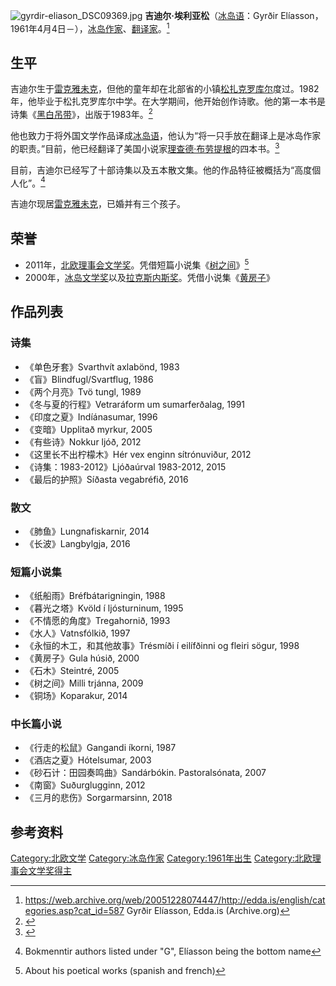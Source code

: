{{multiple issues|
{{blpsources|time=2015-02-14T16:48:43+00:00}}
{{copyedit|time=2015-02-14T16:48:43+00:00}}
}}
{{Infobox writer <!-- see Template:Infobox writer -->
| 图像     = Gyrdir Eliasson, vinnare av Nordiska radets litteraturpris 2011 (1).jpg
| 图像大小 = 
| 图像说明 = 
| 姓名     = 吉迪尔·埃利亚松
| 原文名称 = Gyrðir Elíasson
| 出生     = {{Birth date and age|1961|4|4}} 
| 出生地点 = [[冰岛|冰岛]][[雷克雅未克|雷克雅未克]]
| 逝世     = <!--卒年在前生年在后{{death date and age|}} 或{{Death year and age| }}-->
| 逝世地点 = 
| 居处     = 雷克雅未克
| 职业     = [[作家|作家]]
| 国籍     = {{ISL}}
| 种族     = 
| 公民权   = 
| 语言     = [[冰岛语|冰岛语]]、[[中文|中文]]
| 教育程度 = [[大学|大学]]
| 母校     = 
| 创作时期 = 1983年至今
| 体裁     = [[诗歌|诗歌]]
| 主题     = 
| 文学运动 = 
| 代表作   = 《树之间》
| 父母     = 
| 配偶     =  <!--{{marriage|姓名|年份}} -->
| 伴侣     = 
| 子女     = 
| 亲属     = 
| 受影响于 = 
| 施影响于 = 
| 奖项     = {{Awards|award=[[北欧文学奖|北欧文学奖]] |year=2011年 |title=《树之间》 }} <!--  {{Awards|award= |year= |title= }} -->
| 官方网站 = <!--  {{URL|website}} -->
| 签名     =  <!--不需要加[[file:|128px]] -->
}}
[[File:gyrdir-eliason_DSC09369.jpg|thumb]]
{{Icelandic name|Gyrðir（吉迪尔）}}
'''吉迪尔·埃利亚松'''（[[冰岛语|冰岛语]]：Gyrðir Elíasson，1961年4月4日－），[[冰岛|冰岛]][[作家|作家]]、[[翻译家|翻译家]]。<ref>https://web.archive.org/web/20051228074447/http://edda.is/english/categories.asp?cat_id=587 Gyrðir Elíasson, Edda.is (Archive.org)</ref>

== 生平 ==
吉迪尔生于[[雷克雅未克|雷克雅未克]]，但他的童年却在北部省的小镇[[松扎克罗库尔|松扎克罗库尔]]度过。1982年，他毕业于松扎克罗库尔中学。在大学期间，他开始创作诗歌。他的第一本书是诗集《[[黑白吊带|黑白吊带]]》，出版于1983年。<ref>{{Cite web |url=http://www.norden.org/en/news-and-events/news/gyrdir-eliasson-has-won-the-nordic-council-literature-prize-2011 |title=存档副本 |access-date=2015-02-15 |archive-url=https://web.archive.org/web/20150215102926/http://www.norden.org/en/news-and-events/news/gyrdir-eliasson-has-won-the-nordic-council-literature-prize-2011 |archive-date=2015-02-15 |dead-url=yes }}</ref>

他也致力于将外国文学作品译成[[冰岛语|冰岛语]]，他认为“将一只手放在翻译上是冰岛作家的职责。”目前，他已经翻译了美国小说家[[理查德·布劳提根|理查德·布劳提根]]的四本书。<ref>{{cite web|title=Gyrðir Elíasson: Awards|url=http://www.literature.is/desktopdefault.aspx/tabid-3949/6069_read-19046/RSkra-65|accessdate=November 6, 2013|publisher=Literature.is|deadurl=yes|archiveurl=https://web.archive.org/web/20131112013445/http://www.literature.is/desktopdefault.aspx/tabid-3949/6069_read-19046/RSkra-65|archivedate=2013年11月12日}}</ref>

目前，吉迪尔已经写了十部诗集以及五本散文集。他的作品特征被概括为“高度個人化”。<ref>{{cite web |url=http://www.bokmenntir.is/rithofundar.asp?cat_id=12&key=G |title=存档副本 |accessdate=2005-12-04 |deadurl=yes |archiveurl=https://web.archive.org/web/20060522153744/http://www.bokmenntir.is/rithofundar.asp?cat_id=12&key=G |archivedate=2006-05-22 }} Bokmenntir authors listed under "G", Elíasson being the bottom name</ref>

吉迪尔现居[[雷克雅未克|雷克雅未克]]，已婚并有三个孩子。

== 荣誉 ==
* 2011年，[[北欧理事会文学奖|北欧理事会文学奖]]。凭借短篇小说集《[[树之间|树之间]]》<ref>{{cite web |url=http://www.strokkur.org/Strokkur8/ljod8.html |title=存档副本 |accessdate=2009-04-10 |deadurl=yes |archiveurl=https://web.archive.org/web/20110728065529/http://www.strokkur.org/Strokkur8/ljod8.html |archivedate=2011-07-28 }} About his poetical works (spanish and french)</ref>
* 2000年，[[冰岛文学奖|冰岛文学奖]]以及[[拉克斯内斯奖|拉克斯内斯奖]]。凭借小说集《[[黄房子|黄房子]]》

== 作品列表 ==
=== 诗集 ===
* 《单色牙套》Svarthvít axlabönd, 1983
* 《盲》Blindfugl/Svartflug, 1986
* 《两个月亮》Tvö tungl, 1989
* 《冬与夏的行程》Vetraráform um sumarferðalag, 1991
* 《印度之夏》Indíánasumar, 1996
* 《变暗》Upplitað myrkur, 2005
* 《有些诗》Nokkur ljóð, 2012
* 《这里长不出柠檬木》Hér vex enginn sítrónuviður, 2012
* 《诗集：1983-2012》Ljóðaúrval 1983-2012, 2015
* 《最后的护照》Síðasta vegabréfið, 2016

=== 散文 ===
* 《肺鱼》Lungnafiskarnir, 2014
* 《长波》Langbylgja, 2016

=== 短篇小说集 ===
* 《纸船雨》Bréfbátarigningin, 1988
* 《暮光之塔》Kvöld í ljósturninum, 1995
* 《不情愿的角度》Tregahornið, 1993
* 《水人》Vatnsfólkið, 1997
* 《永恒的木工，和其他故事》Trésmíði í eilífðinni og fleiri sögur, 1998
* 《黄房子》Gula húsið, 2000
* 《石木》Steintré, 2005
* 《树之间》Milli trjánna, 2009
* 《铜场》Koparakur, 2014

=== 中长篇小说 ===
* 《行走的松鼠》Gangandi íkorni, 1987
* 《酒店之夏》Hótelsumar, 2003
* 《砂石计：田园奏鸣曲》Sandárbókin. Pastoralsónata, 2007
* 《南窗》Suðurglugginn, 2012
* 《三月的悲伤》Sorgarmarsinn, 2018

== 参考资料 ==
{{reflist}}

{{Authority control}}
{{DEFAULTSORT:Gyrðir Elíasson}}
[[Category:北欧文学|Category:北欧文学]]
[[Category:冰岛作家|Category:冰岛作家]]
[[Category:1961年出生|Category:1961年出生]]
[[Category:北欧理事会文学奖得主|Category:北欧理事会文学奖得主]]